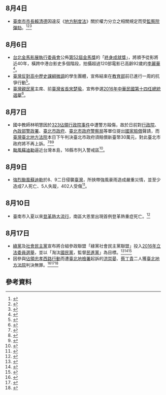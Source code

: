 {{vfd|[[Wikipedia:頁面存廢討論/記錄/2022/06/17#2022年6月臺灣|比較標準]]提刪|date=2022/06/18}}
<noinclude>{{MonthInTaiwan|2015|8}}</noinclude>
== 8月4日 ==
* [[臺南市市長|臺南市市長]][[賴清德|賴清德]]因違反《[[s:地方制度法|地方制度法]]》關於權力分立之相關規定而受[[監察院|監察院]][[彈劾|彈劾]]。<ref>{{Cite web|url=http://www.cy.gov.tw/sp.asp?xdUrl=./di/message/message_1.asp&ctNode=903&msg_id=5311|title=臺南市長賴清德違法不進議會 架空該市立法權 悖離民主與法治原則 傷害憲政體制|accessdate=2015-08-05|work=|publisher=[[監察院|監察院]]|date=2015-08-04|archive-date=2015-09-23|archive-url=https://web.archive.org/web/20150923212340/http://www.cy.gov.tw/sp.asp?xdUrl=.%2Fdi%2Fmessage%2Fmessage_1.asp&ctNode=903&msg_id=5311|dead-url=no}}</ref><ref>{{cite news|author=|title=拒絕列席市議會　監院7：2通過彈劾賴清德|url=http://www.storm.mg/article/59882|accessdate=2015-08-05|newspaper=[[風傳媒|風傳媒]]|date=2015-08-04|archive-date=2015-08-06|archive-url=https://web.archive.org/web/20150806155729/http://www.storm.mg/article/59882|dead-url=no}}</ref><ref>{{cite news|author=|title=拒入議會209天 賴清德遭彈劾|url=http://www.appledaily.com.tw/appledaily/article/headline/20150805/36705181|accessdate=2015-08-05|newspaper=[[蘋果日報_(台灣)|蘋果日報]]|date=2015-08-05|archive-date=2015-08-06|archive-url=https://web.archive.org/web/20150806001844/http://www.appledaily.com.tw/appledaily/article/headline/20150805/36705181/|dead-url=no}}</ref>

== 8月6日 ==
* [[台北金馬影展執行委員會|台北金馬影展執行委員會]]公佈[[第52屆金馬獎|第52屆金馬獎]]的「[[金馬獎終身成就獎|終身成就獎]]」，將頒予從影將近40年，橫跨中港台影史多個階段，拍攝超過120部電影已高齡92歲的[[李麗華|李麗華]]<ref>{{cite news | title = 女神始祖李麗華　榮膺52屆金馬獎終身成就獎 | publisher = 今日新聞 | url = http://www.nownews.com/n/2015/08/06/1772848 | date = 2015-08-06 | author = 翁新涵 | accessdate = 2015-08-07 | language = zh-hant | archive-date = 2015-08-09 | archive-url = https://web.archive.org/web/20150809111503/http://www.nownews.com/n/2015/08/06/1772848 | dead-url = no }}</ref>。
* [[臺灣|臺灣]][[反高中課綱微調運動|反對高中歷史課綱微調]]的學生團體，宣佈結束在[[中華民國教育部|教育部]]前已進行一周的抗爭行動<ref>{{cite news | title = 台灣颱風來臨 抗議學生撤離教育部 | publisher = [[美國之音|美國之音]] | url = http://www.voacantonese.com/content/taiwan-education-20150807/2905329.html | date = 2015-08-06 | accessdate = 2015-08-10 | language = zh-hant | archive-date = 2015-08-19 | archive-url = https://web.archive.org/web/20150819063210/http://www.voacantonese.com/content/taiwan-education-20150807/2905329.html | dead-url = no }}</ref>。
* [[臺灣|臺灣]][[親民黨|親民黨]]主席、前[[臺灣省長|臺灣省長]][[宋楚瑜|宋楚瑜]]，宣佈參選[[2016年中華民國總統選舉|2016年中華民國第十四任總統選舉]]<ref>{{cite news | title = 3度選總統 宋：修憲、組聯合政府 - 焦點 - 自由時報電子報 | publisher = [[自由時報電子報|自由時報電子報]] | url = http://news.ltn.com.tw/news/focus/paper/904616 | date = 2015-08-07 | accessdate = 2015-08-10 | language = zh-hant | archive-date = 2015-08-10 | archive-url = https://web.archive.org/web/20150810233020/http://news.ltn.com.tw/news/focus/paper/904616 | dead-url = no }}</ref>。

== 8月7日 ==
* 國中教師林明慧因於[[323佔領行政院事件|323佔領行政院事件]]中遭警方毆傷，故於日前對[[行政院|行政院]]、[[內政部警政署|內政部警政署]]、[[臺北市政府|臺北市政府]]、[[臺北市政府警察局|臺北市政府警察局]]等單位提出[[國家賠償|國家賠償]]聲請，而[[臺灣臺北地方法院|臺灣臺北地方法院]]本日下午判決臺北市政府須賠償新臺幣30萬元，對此臺北市政府將不再上訴。<ref>{{cite news|author=何星瑩|title=323遭警擊獲國賠 林明慧：遺憾未追究江宜樺|url=http://newtalk.tw/news/view/2015-08-07/63222|accessdate=2015-08-07|newspaper=[[新頭殼|新頭殼]]|date=2015-08-07|archive-date=2015-08-14|archive-url=https://web.archive.org/web/20150814133549/http://newtalk.tw/news/view/2015-08-07/63222|dead-url=no}}</ref><ref>{{cite news|author=曹晏郡、邱福財|title=闖政院遭警毆 北市府判國賠30萬|url=http://news.pts.org.tw/detail.php?NEENO=303461|accessdate=2015-08-07|newspaper=[[公視新聞|公視新聞]]|date=2015-08-07|archive-date=2015-08-24|archive-url=https://web.archive.org/web/20150824032337/http://news.pts.org.tw/detail.php?NEENO=303461|dead-url=no}}</ref><ref>{{cite news|author=劉志原|title=太陽花學運遭警毆打　北市府判賠30萬|url=http://www.appledaily.com.tw/realtimenews/article/new/20150807/664393|accessdate=2015-08-07|newspaper=[[蘋果日報_(台灣)|蘋果日報]]|date=2015-08-07|archive-date=2015-08-10|archive-url=https://web.archive.org/web/20150810025027/http://www.appledaily.com.tw/realtimenews/article/new/20150807/664393|dead-url=no}}</ref>
*[[颱風蘇迪羅_(2015年)|颱風蘇迪勒]]逼近台灣本島，16縣市列入警戒區<ref>{{cite news|author1=汪淑芬|title=颱風蘇迪勒觸陸 超大豪雨增至16縣市|url=http://www.cna.com.tw/news/firstnews/201508075020-1.aspx|accessdate=2015-08-07|agency=中央社|date=2015-08-07|archive-date=2015-08-08|archive-url=https://web.archive.org/web/20150808203802/http://www.cna.com.tw/news/firstnews/201508075020-1.aspx|dead-url=no}}</ref>。

== 8月9日 ==
* [[颱風蘇迪羅_(2015年)|強烈颱風蘇迪勒]]於8、9二日侵襲[[臺灣|臺灣]]，所挾帶強風豪雨造成嚴重災情，並至少造成7人死亡、5人失蹤，402人受傷<ref>{{cite news | title = 防救災雲端計畫-災害情報站 | publisher = [[內政部消防署|內政部消防署]] | url = http://www.emic.gov.tw/List.aspx?ID=18&MenuID=384&ListID=557 | date = 2015-08-10 | accessdate = 2015-08-10 | language = zh-hant | deadurl = yes | archiveurl = https://web.archive.org/web/20150924000123/http://www.emic.gov.tw/List.aspx?ID=18&MenuID=384&ListID=557 | archivedate = 2015-09-24 | df =  }}</ref>。

== 8月10日 ==
* 臺南市入夏以來[[2015年臺南市登革熱疫情|登革熱大流行]]，南區大恩里出現首例登革熱重症死亡。<ref name="中央社20150813">{{cite news|author1=張榮祥|title=台南入夏以來 首例登革熱重症死亡|agency=中央社|date=2015-08-13}}</ref>

== 8月17日 ==
* [[綠黨_(臺灣)|綠黨]]及[[社會民主黨_(臺灣)|社會民主黨]]宣布將合組參政聯盟「綠黨社會民主黨聯盟」投入[[2016年中華民國立法委員選舉|2016年立法委員選舉]]，並以「淘汰[[中國國民黨|國民黨]]，監督[[民主進步黨|民進黨]]」為目標。<ref>{{cite news|author=林瑋豐|title=綠黨社民黨聯盟成立 「淘汰國民黨，制衡民進黨」|url=http://www.storm.mg/article/62838|accessdate=2015-08-18|newspaper=[[風傳媒|風傳媒]]|date=2015-08-17|archive-date=2015-08-20|archive-url=https://web.archive.org/web/20150820090441/http://www.storm.mg/article/62838|dead-url=no}}</ref><ref>{{cite news|author=陳佳鑫、張梓嘉|title=社民黨.綠黨今宣布 組成參政聯盟|url=http://news.pts.org.tw/detail.php?NEENO=304075|accessdate=2015-08-18|newspaper=[[公視新聞|公視新聞]]|date=2015-08-17|archive-date=2015-08-18|archive-url=https://web.archive.org/web/20150818021617/http://news.pts.org.tw/detail.php?NEENO=304075|dead-url=no}}</ref><ref>{{cite news|author=黃信維|title=【更新】綠黨、社民黨結盟　共推不分區立委|url=http://www.appledaily.com.tw/realtimenews/article/politics/20150817/671490|accessdate=2015-08-18|newspaper=[[蘋果日報_(台灣)|蘋果日報]]|date=2015-08-17|archive-date=2015-09-24|archive-url=https://web.archive.org/web/20150924155508/http://www.appledaily.com.tw/realtimenews/article/politics/20150817/671490|dead-url=no}}</ref>
* 因參與[[佔領忠孝西路事件|佔領忠孝西路行動]]而遭[[臺灣臺北地方法院檢察署|臺北地檢署]]起訴的[[洪崇晏|洪崇晏]]、[[蔡丁貴|蔡丁貴]]二人獲[[臺灣臺北地方法院|臺北地方法院]]判決無罪。<ref>{{cite news|author=何星瑩|title=427被控首謀 北院判洪崇晏、蔡丁貴無罪|url=http://newtalk.tw/news/view/2015-08-17/63566|accessdate=2015-08-18|newspaper=[[新頭殼|新頭殼]]|date=2015-08-17|archive-date=2015-08-18|archive-url=https://web.archive.org/web/20150818131334/http://newtalk.tw/news/view/2015-08-17/63566|dead-url=no}}</ref><ref>{{cite news|author=陳佳鑫、張梓嘉|title=反核癱交通 洪崇晏.蔡丁貴一審判無罪|url=http://news.pts.org.tw/detail.php?NEENO=304126|accessdate=2015-08-18|newspaper=[[公視新聞|公視新聞]]|date=2015-08-17|archive-date=2015-09-19|archive-url=https://web.archive.org/web/20150919052431/http://news.pts.org.tw/detail.php?NEENO=304126|dead-url=no}}</ref><ref>{{cite news|author=張欽|title=【更新】反核四遊行遭訴　蔡丁貴洪崇晏無罪|url=http://www.appledaily.com.tw/realtimenews/article/local/20150817/671655|accessdate=2015-08-18|newspaper=[[蘋果日報_(台灣)|蘋果日報]]|date=2015-08-17|archive-date=2015-09-24|archive-url=https://web.archive.org/web/20150924142441/http://www.appledaily.com.tw/realtimenews/article/local/20150817/671655|dead-url=no}}</ref>

== 參考資料 ==
{{Reflist|30em}}

{{Portal:台灣新聞動態/Footer}}